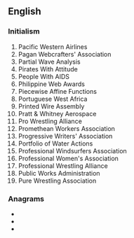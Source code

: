 ==English==

===Initialism===
{{rfc-header|Initialism}}
{{head|en|initialism}}

# Pacific Western Airlines
# Pagan Webcrafters' Association
# Partial Wave Analysis
# Pirates With Attitude
# People With AIDS
# Philippine Web Awards
# Piecewise Affine Functions
# Portuguese West Africa
# Printed Wire Assembly
# Pratt & Whitney Aerospace
# Pro Wrestling Alliance
# Promethean Workers Association
# Progressive Writers' Association
# Portfolio of Water Actions
# Professional Windsurfers Association
# Professional Women's Association
# Professional Wrestling Alliance
# Public Works Administration
# Pure Wrestling Association

===Anagrams===
* {{l|en|paw}}
* {{l|en|WAP}}
* {{l|en|WPA}}